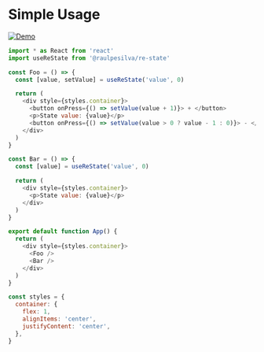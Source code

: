 # Simple Usage

[![Demo](https://badgen.net/badge/Demo/CodeSandbox/black)](https://codesandbox.io/s/basic-usage-re-state-86l06?file=/src/App.js)

```js
import * as React from 'react'
import useReState from '@raulpesilva/re-state'

const Foo = () => {
  const [value, setValue] = useReState('value', 0)

  return (
    <div style={styles.container}>
      <button onPress={() => setValue(value + 1)}> + </button>
      <p>State value: {value}</p>
      <button onPress={() => setValue(value > 0 ? value - 1 : 0)}> - </button>
    </div>
  )
}

const Bar = () => {
  const [value] = useReState('value', 0)

  return (
    <div style={styles.container}>
      <p>State value: {value}</p>
    </div>
  )
}

export default function App() {
  return (
    <div style={styles.container}>
      <Foo />
      <Bar />
    </div>
  )
}

const styles = {
  container: {
    flex: 1,
    alignItems: 'center',
    justifyContent: 'center',
  },
}
```
